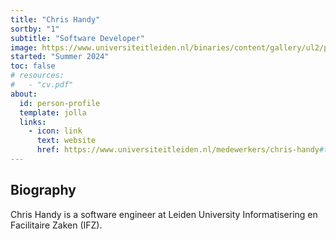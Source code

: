 ---
title: "Chris Handy"
sortby: "1"
subtitle: "Software Developer"
image: https://www.universiteitleiden.nl/binaries/content/gallery/ul2/portraits/humanities/c/2024/c.-christopher-handy-240119.jpg/c.-christopher-handy-240119.jpg/d200x250
started: "Summer 2024"
toc: false
# resources: 
#   - "cv.pdf"
about:
  id: person-profile
  template: jolla
  links:
    - icon: link
      text: website
      href: https://www.universiteitleiden.nl/medewerkers/chris-handy#tab-1 
---

:::{#person-profile}
:::

## Biography
Chris Handy is a software engineer at Leiden University Informatisering en Facilitaire Zaken (IFZ).

